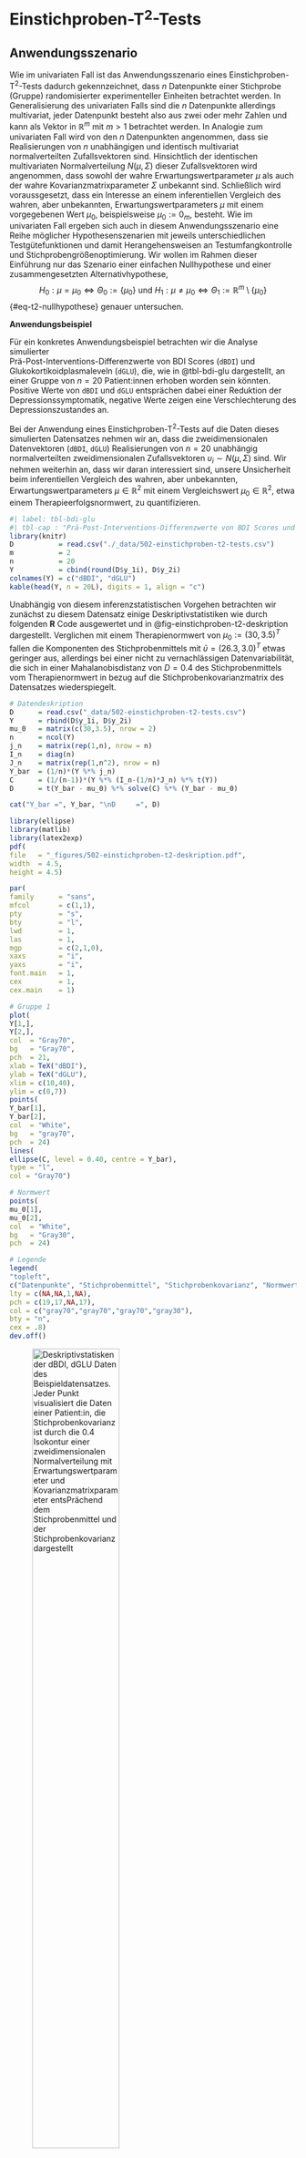 # Einstichproben-T$^2$-Tests {#sec-t2-tests}
\normalsize

## Anwendungsszenario {#sec-anwendungsszenario}

Wie im univariaten Fall ist das Anwendungsszenario eines Einstichproben-T$^2$-Tests 
dadurch gekennzeichnet, dass $n$ Datenpunkte einer Stichprobe (Gruppe) randomisierter
experimenteller Einheiten betrachtet werden. In Generalisierung des univariaten Falls
sind die $n$ Datenpunkte allerdings multivariat, jeder Datenpunkt besteht also aus
zwei oder mehr Zahlen und kann als Vektor in $\mathbb{R}^m$ mit $m>1$ betrachtet werden. 
In Analogie zum univariaten Fall wird von den $n$ Datenpunkten angenommen, dass sie
Realisierungen von $n$ unabhängigen und identisch multivariat normalverteilten
Zufallsvektoren sind. Hinsichtlich der identischen multivariaten Normalverteilung
$N(\mu,\Sigma)$ dieser Zufallsvektoren wird angenommen, dass sowohl der wahre 
Erwartungswertparameter $\mu$ als auch der wahre Kovarianzmatrixparameter $\Sigma$ 
unbekannt sind. Schließlich wird voraussgesetzt, dass ein Interesse an einem 
inferentiellen Vergleich des wahren, aber unbekannten, Erwartungswertparameters 
$\mu$ mit einem vorgegebenen Wert $\mu_0$, beispielsweise $\mu_0 := 0_m$, besteht. Wie im 
univariaten Fall ergeben sich auch in diesem Anwendungsszenario eine Reihe möglicher 
Hypothesenszenarien mit jeweils unterschiedlichen Testgütefunktionen und damit 
Herangehensweisen an Testumfangkontrolle und Stichprobengrößenoptimierung. 
Wir wollen im Rahmen dieser Einführung nur das Szenario einer einfachen Nullhypothese 
und einer zusammengesetzten Alternativhypothese, 
$$
H_0 :\mu = \mu_0 \Leftrightarrow \Theta_0 :=  \{\mu_0\}
\mbox{ und }
H_1 : \mu \neq \mu_0 \Leftrightarrow \Theta_1 :=  \mathbb{R}^m \setminus \{\mu_0\}
$$ {#eq-t2-nullhypothese}
genauer untersuchen.

**Anwendungsbeispiel**

Für ein konkretes Anwendungsbeispiel betrachten wir die Analyse simulierter  
Prä-Post-Interventions-Differenzwerte von BDI Scores (`dBDI`) und 
Glukokortikoidplasmaleveln (`dGLU`), die, wie in @tbl-bdi-glu dargestellt,
an einer Gruppe von $n = 20$ Patient:innen erhoben worden sein könnten. 
Positive Werte von `dBDI` und `dGLU ` entsprächen dabei einer Reduktion der 
Depressionssymptomatik, negative Werte zeigen eine Verschlechterung des 
Depressionszustandes an.

Bei der Anwendung eines Einstichproben-T$^2$-Tests auf die Daten dieses simulierten
Datensatzes nehmen wir an,  dass die zweidimensionalen Datenvektoren (`dBDI`, `dGLU`) 
Realisierungen von  $n = 20$ unabhängig normalverteilten zweidimensionalen 
Zufallsvektoren  $\upsilon_i \sim N(\mu,\Sigma)$ sind. Wir nehmen weiterhin an, dass 
wir daran interessiert sind, unsere Unsicherheit beim inferentiellen Vergleich des wahren, 
aber unbekannten, Erwartungswertparameters $\mu \in \mathbb{R}^2$ mit einem 
Vergleichswert $\mu_0 \in \mathbb{R}^2$, etwa einem Therapieerfolgsnormwert, 
zu quantifizieren. 

\footnotesize
```r
#| label: tbl-bdi-glu
#| tbl-cap : "Prä-Post-Interventions-Differenzwerte von BDI Scores und Glukokortikoidplasmaleveln von $n = 20$ Patient:innen"
library(knitr)
D           = read.csv("./_data/502-einstichproben-t2-tests.csv")               # Einlesen des Datensatzes
m           = 2                                                                 # Datendimension von Interesse
n           = 20                                                                # Anzahl Datenpunkte pro Gruppe
Y           = cbind(round(D$y_1i), D$y_2i)                                      # Datenmatrix 
colnames(Y) = c("dBDI", "dGLU")                                                 # Variablennamen
kable(head(Y, n = 20L), digits = 1, align = "c")                                # Markdowntabellenoutput für head(D)
``` 
\normalsize

Unabhängig von diesem inferenzstatistischen Vorgehen betrachten wir zunächst zu 
diesem Datensatz einige Deskriptivstatistiken wie durch folgenden **R** Code
ausgewertet und in @fig-einstichproben-t2-deskription dargestellt. Verglichen 
mit einem Therapienormwert von $\mu_0 := (30,3.5)^T$ fallen die Komponenten des
Stichprobenmittels mit $\bar{\upsilon} = (26.3, 3.0)^T$ etwas geringer aus, allerdings
bei einer nicht zu vernachlässigen Datenvariabilität, die sich in einer 
Mahalanobisdistanz von $D = 0.4$ des Stichprobenmittels vom Therapienormwert 
in bezug auf die Stichprobenkovarianzmatrix des Datensatzes wiederspiegelt.

\tiny
```r
# Datendeskription
D      = read.csv("_data/502-einstichproben-t2-tests.csv")                      # Daten einlesen
Y      = rbind(D$y_1i, D$y_2i)                                                  # Datenmatrix               
mu_0   = matrix(c(30,3.5), nrow = 2)                                            # Normwert
n      = ncol(Y)                                                                # Anzahl Datenpunkte
j_n    = matrix(rep(1,n), nrow = n)                                             # 1_n
I_n    = diag(n)                                                                # I_n
J_n    = matrix(rep(1,n^2), nrow = n)                                           # 1_{nn}
Y_bar  = (1/n)*(Y %*% j_n)                                                      # Stichprobenmittel  
C      = (1/(n-1))*(Y %*% (I_n-(1/n)*J_n) %*% t(Y))                             # Stichprobenkovarianzmatrix  
D      = t(Y_bar - mu_0) %*% solve(C) %*% (Y_bar - mu_0)                        # Mahalanobis Distanz
```

```r
cat("Y_bar =", Y_bar, "\nD     =", D)                                           # Ausgabe  
```
\normalsize
```r
library(ellipse)
library(matlib)
library(latex2exp)
pdf(
file   = "_figures/502-einstichproben-t2-deskription.pdf",
width  = 4.5,
height = 4.5)

par(
family      = "sans",
mfcol       = c(1,1),
pty         = "s",
bty         = "l",
lwd         = 1,
las         = 1,
mgp         = c(2,1,0),
xaxs        = "i",
yaxs        = "i",
font.main   = 1,
cex         = 1,
cex.main    = 1)

# Gruppe 1
plot(
Y[1,],
Y[2,],
col  = "Gray70",
bg   = "Gray70",
pch  = 21,
xlab = TeX("dBDI"),
ylab = TeX("dGLU"),
xlim = c(10,40),
ylim = c(0,7))
points(
Y_bar[1],
Y_bar[2],
col  = "White",
bg   = "gray70",
pch  = 24)
lines(
ellipse(C, level = 0.40, centre = Y_bar),
type = "l",
col = "Gray70")

# Normwert
points(
mu_0[1],
mu_0[2],
col  = "White",
bg   = "Gray30",
pch  = 24)

# Legende
legend(
"topleft",
c("Datenpunkte", "Stichprobenmittel", "Stichprobenkovarianz", "Normwert"),
lty = c(NA,NA,1,NA),
pch = c(19,17,NA,17),
col = c("gray70","gray70","gray70","gray30"),
bty = "n",
cex = .8)
dev.off()
```

![Deskriptivstatisken der `dBDI`, `dGLU` Daten des Beispieldatensatzes. Jeder
Punkt visualisiert die Daten einer Patient:in, die Stichprobenkovarianz ist durch
die 0.4 Isokontur einer zweidimensionalen Normalverteilung mit Erwartungswertparameter
und Kovarianzmatrixparameter entsPrächend dem Stichprobenmittel und der Stichprobenkovarianz
dargestellt](./_figures/502-einstichproben-t2-deskription){#fig-einstichproben-t2-deskription fig-align="center" width=60%}

## Modellformulierung und Modellevaluation {#sec-modellformulierung-modellevaluation}

Wir definieren zunächst das Einstichproben-T$^2$-Test-Modell wie folgt.

:::{#def-einstichproben-t2-test-modell}
## Einstichproben-T$^2$-Test-Modell
Für $i = 1,...,n$ seien $\upsilon_i$ $m$-dimensionale Zufallsvektoren, die die
$n$ Datenpunkte eines Einstichproben-T$^2$-Test Szenarios modellieren. Dann
hat das *Einstichproben-T$^2$-Test-Modell* die strukturelle Form
$$
\upsilon_i = \mu + \varepsilon_i 
\mbox{ mit } \varepsilon_i \sim N(0_m, \Sigma) \mbox{ u.i.v. für } i = 1,...,n 
\mbox{ mit } \mu \in \mathbb{R}^m,  \Sigma \in \mathbb{R}^{m \times m} \mbox{ pd} 
$$ {#eq-einstichproben-t2-test-strukturelle-form}
und die Datenverteilungsform
\begin{equation}
\upsilon_i \sim N(\mu, \Sigma) \mbox{ u.i.v. für } i = 1,...,n 
\mbox{ mit } \mu \in \mathbb{R}^m, \Sigma \in \mathbb{R}^{m \times m} \mbox{ pd}.
\end{equation}
:::

Die Äquivalenz von struktureller Form und Datenverteilungsform des 
Einstichproben-T$^2$-Test-Modells folgt dabei direkt mit @thm-linear-affine-transformation 
durch Transformation der Zufallsvektoren $\varepsilon_i$ anhand von @eq-einstichproben-t2-test-strukturelle-form.

## Modellevaluation {#sec-modellevaluation}
###  Teststatistik und Test {-}

Wir definieren als nächstes eine Teststatistik für das Einstichproben-T$^2$-Test Szenario.

:::{#def-einstichproben-t2-test-teststatistik}
## Einstichproben-T$^2$-Teststatistik
Gegeben seien das Einstichproben-T$^2$-Test-Modell und ein Nullhypothesenparameter 
$\mu_0 \in \mathbb{R}^m$. Dann ist die Einstichproben-T$^2$-Teststatistik 
definiert als
\begin{equation}
T^2 := n(\bar{\upsilon} - \mu_0)^T C^{-1}(\bar{\upsilon} - \mu_0),
\end{equation}
wobei $\bar{\upsilon}$ und $C$ das Stichprobenmittel und die Stichprobenkovarianzmatrix
der $\upsilon_1,...,\upsilon_n$ bezeichnen.
:::
Die Einstichproben-T$^2$-Teststatistik ist offenbar die mit dem Stichprobenumfang $n$ 
skalierte Mahalanobis-Distanz von $\bar{\upsilon}$ und $\mu_0$ hinsichtlich $C$ (vgl. @sec-deskriptivstatistiken). Damit gilt entsprechend, dass bei konstanter 
Stichprobenkovarianzmatrix die Einstichproben-T$^2$-Test Teststatistik $T^2$ 
größere Werte für eine größere Euklidische Distanz von $\bar{\upsilon}$ und $\mu_0$ annimmt und
bei konstanter Euklidischer Distanz von $\bar{\upsilon}$ und $\mu_0$ der Wert der
Teststatistik $T^2$ von der Höhe der Datenvariabilität abhängt. Hinsichtlich der 
Verteilung der Einstichproben-T$^2$-Teststatistik halten wir zunächst 
folgendes Theorem fest, das wir nicht beweisen wollen.

:::{#thm-verteilung-der-skalierten-einstichproben-t2-teststatistik}
## Verteilung der skalierten Einstichproben-T$^2$-Teststatistik

Es seien $\upsilon_1,...,\upsilon_n \sim N(\mu,\Sigma)$ mit $\mu \in \mathbb{R}^m$ und $\Sigma \in \mathbb{R}^{m\times m} \mbox{pd}$,
$$
\nu:= \frac{n-m}{(n-1)m}
$$ {#eq-nu}
und für $\mu \in \mathbb{R}^m$ sei die Einstichproben-T$^2$-Teststatistik definiert als
\begin{equation}
T^2 := n(\bar{\upsilon} - \mu_0)^T C^{-1} (\bar{\upsilon} - \mu_0).
\end{equation}
Dann gilt
$$
\nu T^2 \sim f(\delta, m, n-m),
$$ {#eq-nuT2}
wobei $f(\delta,m,n-m)$ die nichtzentrale $f$-Verteilung mit Nichtzentralitätsparameter
$$
\delta := n(\mu - \mu_0)^T\Sigma^{-1}(\mu - \mu_0)
$$ {#eq-delta}
sowie mit Freiheitsgradparametern $m$ und $n-m$ bezeichnet.
:::

Für einen Beweis von @thm-verteilung-der-skalierten-einstichproben-t2-teststatistik verweisen 
wir auf @hotelling1931 und @anderson2003. Wir erinnern in diesem Zusammenhang 
an die Begriffe der $f$-Zufallsvariable und der nichtzentralen $f$-Zufallsvariable, 
für die wir exemplarische WDFen in @fig-f-zufallsvariable und 
@fig-nichtzentrale-f-zufallsvariable darstellen.

:::{#def-f-zufallsvariable}
## $f$-Zufallsvariable
$\xi$ sei eine Zufallsvariable mit Ergebnisraum $\mathbb{R}_{>0}$ und WDF
\begin{equation}
p_\xi : \mathbb{R} \to \mathbb{R}_{>0}, x \mapsto p_\xi(x)
:= \nu_1^{\frac{\nu_1}{2}}\nu_2^{\frac{\nu_2}{2}}
   \frac{\Gamma\left(\frac{\nu_1+\nu_2}{2}\right)}{\Gamma\left(\frac{\nu_1}{2}\right)\Gamma\left(\frac{\nu_2}{2}\right)}
   \frac{x^{\frac{\nu_1}{2}-1}}{\left(\nu_1 x  + \nu_2 \right)^{\frac{\nu_1+\nu_2}{2}}},
\end{equation}
wobei $\Gamma$ die Gammafunktion bezeichne. Dann sagen wir, dass $\xi$ einer
$f$-Verteilung mit Freiheitsgradparametern $\nu_1$ und $\nu_2$ unterliegt und nennen $\xi$ eine
$f$-Zufallsvariable mit Freiheitsgradparametern $\nu_1$ und $\nu_2$. Wir kürzen dies
mit $\xi \sim f(\nu_1,\nu_2)$ ab. Die WDF  einer
$f$-Zufallsvariable bezeichnen wir mit $f(x;\nu_1,\nu_2)$, die KVF einer $f$-Zufallsvariable 
bezeichnen wir mit $F(x;\nu_1,\nu_2)$, und die inverse KVF einer $f$-Zufallsvariable 
bezeichnen wir mit $F^{-1}(x;\nu_1,\nu_2)$.
:::

```r
library(latex2exp)
pdf(
file   = "_figures/502-f-zufallsvariable.pdf",
width  = 6,
height = 4)

par(
family     = "sans",
pty        = "m",
bty        = "l",
lwd        = 1,
las        = 1,
mgp        = c(2,1,0),
xaxs         = "i",
yaxs         = "i",
font.main  = 1,
cex.main   = 1.2)

# x space
x_min   = 0
x_max   = 6
x_res   = 1e3
x       = seq(x_min, x_max, len = x_res)

# parameters of interest
nu_1    = c( 2,  2,  3,  3,  4,  4)
nu_2    = c(13, 26, 13, 26, 13, 26)

# plotting
matplot(x,
matrix(
c(
df(x,nu_1[1],nu_2[1]),
df(x,nu_1[2],nu_2[2]),
df(x,nu_1[3],nu_2[3]),
df(x,nu_1[4],nu_2[4]),
df(x,nu_1[5],nu_2[5]),
df(x,nu_1[6],nu_2[6])),
ncol = 6),
type         = "l",
lty          = c(1,2,1,2,1,2),
lwd          = c(2,1,2,1,2,1),
col          = c("gray20", "gray20", "gray50", "gray50", "gray80", "gray80"),
ylim         = c(0,1),
xlim         = c(x_min,x_max),
ylab         = " ",
xlab         = "x",
main         = TeX("$f(x;\\nu_1,\\nu_2)$"))
legend(
4.00,
1.00,
c(
TeX("$\\nu_1 = 2,  \\nu_2 = 13 "),
TeX("$\\nu_1 = 2,  \\nu_2 = 26"),
TeX("$\\nu_1 = 3,  \\nu_2 = 13 "),
TeX("$\\nu_1 = 3,  \\nu_2 = 26"),
TeX("$\\nu_1 = 4,  \\nu_2 = 13 "),
TeX("$\\nu_1 = 4,  \\nu_2 = 26")),
lty         = c(1,2,1,2,1,2),
lwd         = c(2,1,2,1,2,1),
col         = c("gray20", "gray20", "gray50", "gray50", "gray80",  "gray80"),
bty         = "n",
cex         = .8,
y.intersp   = 1.4)
dev.off()
```

![Exemplarische WDFen einer $f$-Zufallsvariable](./_figures/502-f-zufallsvariable){#fig-f-zufallsvariable fig-align="center" width=80%}

:::{#def-nichtzentrale-f-zufallsvariable}
## Nichtzentrale $f$-Zufallsvariable

$\xi$ sei eine Zufallsvariable mit Ergebnisraum $\mathbb{R}_{>0}$ und WDF
\begin{multline}
p_\xi : \mathbb{R} \to \mathbb{R}_{>0}, x \mapsto \\
p_\xi(x)
:= \sum_{k=0}^\infty \frac{e^{-\delta/2}(\delta/2)^k}{\frac{\Gamma(\nu_2/2)\Gamma(\nu_1/2 + k)}{\Gamma(\nu_2/2 + \nu_1/2 + k)}k!}
    \left(\frac{\nu_1}{\nu_2}\right)^{\nu_1/2 + k}
    \left(\frac{\nu_2}{\nu_2+\nu_1x}\right)^{(\nu_1+\nu_2)/2 + k}
    x^{\nu_1/2 - 1 + k}
\end{multline}
wobei $\Gamma$ die Gammafunktion bezeichne. Dann sagen wir, dass $\xi$ einer
nichtzentralen $f$-Verteilung mit Nichtzentralitätsparameter $\delta$ und
Freiheitsgradparametern $\nu_1$ und $\nu_2$ unterliegt und nennen $\xi$ eine nichtzentrale
$f$-Zufallsvariable mit Nichtzentralitätsparameter $\delta$ und Freiheitsgradparametern
$\nu_1$ und $\nu_2$. Wir kürzen dies mit $\xi \sim f(\delta,\nu_1,\nu_2)$ ab.
Die WDF  einer $f$-Zufallsvariable
bezeichnen wir mit $f(x;\delta,\nu_1,\nu_2)$, die KVF einer nichtzentralen 
$f$-Zufallsvariable bezeichnen wir mit $F(x;\delta,\nu_1,\nu_2)$, und die inverse KVF
einer nichtzentralen $f$-Zufallsvariable bezeichnen wir mit $F^{-1}(x;\delta,\nu_1,\nu_2)$.
:::

```r
library(latex2exp)
pdf(
file       = "_figures/502-nichtzentrale-f-zufallsvariable.pdf",
width      = 6,
height     = 4)
par(
family     = "sans",
pty        = "m",
bty        = "l",
lwd        = 1,
las        = 1,
mgp        = c(2,1,0),
xaxs         = "i",
yaxs         = "i",
font.main  = 1,
cex.main   = 1.2)

# x space
x_min   = 0
x_max   = 6
x_res   = 1e3
x       = seq(x_min, x_max, len = x_res)

# parameters of interest
delta   = c(  0,  0,  4,  4,  8,  8)
nu_1    = c(  2,  2,  2,  2,  2,  2)
nu_2     = c(13, 26, 13, 26, 13, 26)

# plotting
matplot(x,
matrix(
c(
df(x,nu_1[1],nu_2[1],delta[1]),
df(x,nu_1[2],nu_2[2],delta[2]),
df(x,nu_1[3],nu_2[3],delta[3]),
df(x,nu_1[4],nu_2[4],delta[4]),
df(x,nu_1[5],nu_2[5],delta[5]),
df(x,nu_1[6],nu_2[6],delta[6])),
ncol = 6),
type         = "l",
lty          = c(1,2,1,2,1,2),
lwd          = c(2,1,2,1,2,1),
col          = c("gray20", "gray20", "gray50", "gray50", "gray80",  "gray80"),
ylim         = c(0,1),
xlim         = c(x_min,x_max),
ylab         = " ",
xlab         = "x",
main         = TeX("$f(x; \\delta, \\nu_1, \\nu_2)$"))
legend(
4.00,
1.00,
c(
TeX("$\\delta = 0, \\nu_1 = 2,  \\nu_2 = 13"),
TeX("$\\delta = 0, \\nu_1 = 2,  \\nu_2 = 26"),
TeX("$\\delta = 4, \\nu_1 = 2,  \\nu_2 = 13"),
TeX("$\\delta = 4, \\nu_1 = 2,  \\nu_2 = 26"),
TeX("$\\delta = 8, \\nu_1 = 2,  \\nu_2 = 13 "),
TeX("$\\delta = 8, \\nu_1 = 2,  \\nu_2 = 26")),
lty         = c(1,2,1,2,1,2),
lwd         = c(2,1,2,1,2,1),
col         = c("gray20", "gray20", "gray50", "gray50", "gray80",  "gray80"),
bty         = "n",
cex         = .8,
y.intersp   = 1.4)
dev.off()
```
![Exemplarische WDFen einer nichtzentralen $f$-Zufallsvariable](./_figures/502-nichtzentrale-f-zufallsvariable){#fig-nichtzentrale-f-zufallsvariable fig-align="center" width=80%}

Im univariaten Fall sind bekanntlich die $F$-Statistiken der Varianzanalyse 
bei Zutreffen der Nullhypothese $f$-verteilt und bei Zutreffen der Alternativhypothese 
nichtzentral-$f$-verteilt. Für den Fall $\mu = \mu_0$, dass also der wahre, aber unbekannte Erwartungswertparameter mit dem Nullhypothesenparameter identisch ist, gilt nach
@eq-delta $\delta = 0$ und $f(\delta,m,n-m)$ entspricht der $f$-Verteilung $f(m,n-m)$. 

Wir halten weiterhin fest, dass aus @thm-verteilung-der-skalierten-einstichproben-t2-teststatistik 
im univariaten Fall $m := 1$ aus @eq-nu folgt, dass 
\begin{equation}
\nu = \frac{n-1}{(n-1)\cdot 1} = 1
\end{equation}
und mit der Stichprobenvarianz $S^2$ einer univariaten Stichprobe entsPrächend folgt, dass
\begin{equation}
T^2 = n\frac{(\bar{\upsilon} - \mu_0)^2}{S^2} = \left(\sqrt{n}\frac{\bar{\upsilon} - \mu_0}{S} \right)^2.
\end{equation}
Dies ist offenbar das Quadrat der bekannten univariaten Einstichproben-T-Test Teststatistik. 
Damit ist nach @thm-verteilung-der-skalierten-einstichproben-t2-teststatistik
das Quadrat der univariaten Einstichproben-T-Test Teststatistik nach $f(\delta,1,n-1)$ 
verteilt. Intuitiv und verkürzt ausgedrückt ist also eine quadrierte $t$-Zufallsvariable 
eine $f$-Zufallsvariable.

Aus @thm-verteilung-der-skalierten-einstichproben-t2-teststatistik folgen nun 
für Einstichproben-T$^2$-Teststatistik unmittelbar folgende Formen für ihre WDF und KVF.

:::{#thm-wdf-und-kdf-der-einstichproben-t2-Ttststatistik}
## WDF und KDF der Einstichproben-T$^2$-Teststatistik
Im  Einstichproben-T$^2$-Test Szenario sei
\begin{equation}
\nu:= \frac{n-m}{(n-1)m}
\end{equation}
Dann ist eine WDF der Einstichproben-T$^2$-Teststatistik gegeben durch
\begin{equation}\label{eq:pT1}
p_{T^2} : \mathbb{R}_{\ge 0} \to \mathbb{R},
t^2 \mapsto p_{T^2}(t^2) := \nu f(\nu t^2;\delta, m,n-m)
\end{equation}
und eine KVF der Einstichproben-T$^2$-Teststatistik ist gegeben durch
\begin{equation}\label{eq:PT2}
P_{T^2} : \mathbb{R}_{\ge 0} \to [0,1],
t^2 \mapsto P_{T^2}(t^2) := F(\nu t^2;\delta, m,n-m)
\end{equation}
:::

:::{.proof}
Wir halten zunächst fest, dass das Theorem zur univariaten WDF Transformation bei
linear-affinen Abbildungen 
besagt, dass für eine Zufallsvariable $\xi$ mit WDF $p_\xi$ und der Definition
$\upsilon = f(\xi)$ mit  $f(\xi) := a\xi + b$  für  $a\neq 0$ eine WDF von $\upsilon$ definiert ist durch
$p_\upsilon(y) := (1/|a|)p_\xi((y-b)/a)$. Im vorliegenden Fall ist $\xi = \nu T^2$ mit WDF
$f(\delta,m,n-m)$ und $\upsilon := T^2 = \frac{1}{\nu}\nu T^2$, also $a = 1/\nu$ und $b = 0$.
Mit $\nu > 0$ ergibt sich \eqref{eq:pT1} also aus
\begin{equation}
p_{T^2}(t^2) = \frac{1}{a}p_{\nu T^2}\left(\frac{t^2}{a}\right) = \nu f(\nu t^2; m, n-m).
\end{equation}
\eqref{eq:PT2} folgt dann damit, dass WDFen bei kontinuierlichen Zufallsvariablen 
die Ableitungen der entsprechenden KVFen sind. Mit der Kettenregel der Differentiation
ergibt sich
\begin{align}
\begin{split}
\frac{d}{dt^2}P_{T^2}\left(t^2\right)
& = \frac{d}{dt^2}\left(F(\nu t^2;m,n-m,\delta)\right) \\
& = \frac{d}{dt^2}F(\nu t^2;m,n-m,\delta)\frac{d}{dt^2}\left(\nu t^2 \right) \\
& = \nu f(\nu t^2;m,n-m,\delta) \\
& = p_{T^2}(t^2).
\end{split}
\end{align}
:::

Wir halten fest, dass die skalierte Einstichproben-T$^2$-Test Teststatitik $\nu T^2$ nach $f(\delta,m,n-m)$ 
nichtzentral $f$-verteilt ist, die WDF der Einstichproben-T$^2$-Test Teststatitik $T^2$ selbst dagegen 
durch $\nu f(\nu t^2;\delta, m,n-m)$ geben ist. Wir simulieren diese Verteilung 
mithilfe folgenden **R** Codes und visualisieren diese Simulation in @fig-einstichproben-t2-teststatistik.

\tiny
```r
# Modellparameter
m     = 2                                                                       # Dimensionalität der Zufallsvektoren/Daten
n     = 15                                                                      # Anzahl der Datenpunkte
mu_0  = matrix(c(1,1) , nrow = 2)                                               # Nullhypothesenparameter
mu    = matrix(c(2,2) , nrow = 2)                                               # wahrer, aber unbekannter, Erwartungswertparameter
Sigma = matrix(c(0.5,0.3, 0.3,0.5), nrow = 2, byrow = TRUE)                     # wahrer, aber unbekannter, Kovarianzmatrixparameter

# Simulation
library(MASS)                                                                   # R Paket für multivariate Normalverteilungen
nsim  = 1e4                                                                     # Anzahl Simulationen/Datensatzrealisierungen
Yb    = matrix(rep(NaN,m*nsim), nrow = 2)                                       # Stichprobenmittelarray
T2    = rep(NaN,nsim)                                                           # Einstichproben-T$^2$-Teststatistik Array
j_n   = matrix(rep(1,n), nrow = n)                                              # 1_n
I_n   = diag(n)                                                                 # I_n
J_n   = matrix(rep(1,n^2), nrow = n)                                            # 1_{nn}
for(s in 1:nsim){                                                               # Simulationsiterationen
    Y      = t(mvrnorm(n,mu,Sigma))                                             # \upsilon_i \sim N(\mu,\Sigma), i = 1,...,n
    Y_bar  = (1/n)*(Y %*% j_n)                                                  # Stichprobenmittel
    C      = (1/(n-1))*(Y %*% (I_n-(1/n)*J_n) %*% t(Y))                         # Stichprobenkovarianzmatrix
    T2[s]  = n*t(Y_bar - mu_0) %*% solve(C) %*% (Y_bar - mu_0)                  # Einstichproben-T$^2$-Teststatistik
    Yb[,s] = Y_bar                                                              # Stichprobenmittel für Visualisierung
}
```
\normalsize

```r
# figure parameters
library(latex2exp)
pdf(
file        = "_figures/502-einstichproben-t2-teststatistik.pdf",
width       = 6,
height      = 6)

par(
family      = "sans",
mfcol       = c(2,2),
pty         = "s",
bty         = "l",
lwd         = 1,
las         = 1,
mgp         = c(2,1,0),
xaxs        = "i",
yaxs        = "i",
font.main   = 1,
cex.main    = 1)

# Stichprobenmittel per Simulation
plot(
Yb[1,],
Yb[2,],
xlim     = c(1,3),
ylim     = c(1,3),
xlab     = TeX("$\\bar{\\upsilon}_1$"),
ylab     = TeX("$\\bar{\\upsilon}_2$"),
pch      = 21,s
col      = "white",
bg       = "gray60",
main     = TeX("$\\bar{\\upsilon}$ Simulationen"))
mtext("A", adj=1, line=2, cex = 1.2, at = 0.5)


# Normalisierte T2-Teststatistik WDF
t2_min      = 0
t2_max      = 200
t2_res      = 1e3
t2          = seq(t2_min,t2_max,len = t2_res)
nu          = (n-m)/(m*(n-1))
delta       = n*t(mu - mu_0) %*% inv(Sigma) %*% (mu - mu_0)
p_T2        = nu*df(nu*t2,m,n-m,delta)
hist(
T2,
breaks      = 100,
col         = "gray90",
prob        = TRUE,
xlim        = c(t2_min, t2_max),
ylim        = c(0,0.03),
xlab        = TeX("$t^2$"),
ylab        = "",
main        = TeX("$p(t^2) := \\nu f(\\nu t^2;\\delta, m, n-m)$"))
lines(
t2,
p_T2,
lwd         = 2,
col         = "darkorange")
mtext("C", adj=1, line=2, cex = 1.2, at = -50)

# Unormalisierte T2-Teststatistik Sample
t2_min      = 0
t2_max      = 50
t2_res      = 1e3
t2          = seq(t2_min,t2_max,len = t2_res)
delta       = n*t(mu-mu_0) %*% inv(Sigma) %*%(mu-mu_0)
p_nm_T2     = df(t2,m,n-m,delta)
hist(
((n-m)/m)/(n-1)*T2,
breaks      = 100,
col         = "gray90",
prob        = TRUE,
xlim        = c(t2_min, t2_max),
ylim        = c(0,0.06),
xlab        = TeX("$\\nu t^{2}$"),
ylab        = "",
main        = TeX("$\\nu T^2 \\sim f(\\delta, m,n-m)$") )
lines(
t2,
p_nm_T2,
lwd         = 2,
col         = "darkorange")
mtext("B", adj=1, line=2, cex = 1.2, at = -12)

# Unnormalisierte T2-Teststatistik CDF
t2_min      = 0
t2_max      = 200
t2_res      = 1e3
t2          = seq(t2_min,t2_max,len = t2_res)
nu          = (n-m)/(m*(n-1))
P_T2        = pf(nu*t2,m,n-m,delta)
ECDF_T2     = ecdf(T2)
plot(
ECDF_T2,
verticals   = TRUE,
lwd         = 6,
xlim        = c(t2_min, t2_max),
col         = "gray90",
xlab        = TeX("$t^2$"),
ylab        = "",
main        = TeX("$P(t^2) := F(\\nu t^2; \\delta, m, n-m)$"))
lines(
t2,
P_T2,
lwd         = 2,
col         = "darkorange")
mtext("D", adj=1, line=2, cex = 1.2, at  = -50)
dev.off()
```

![Verteilung der Einstichproben-T$^2$-Teststatistik. **A** Stichprobenmittel von
10.000 Realisierungen eines Einstichproben-T$^2$-Test-Modells mit $m:=2$ und $n:=15$
und wahren, aber unbekannten, Parametern
\begin{equation}
\mu := (2,2)^T \mbox{ und } \Sigma = \begin{pmatrix} 0.5 & 0.3 \\ 0.3 & 0.5 \end{pmatrix}.
\end{equation}
**B** Histogramm der entsprechenden Realisierungen der skalierten Einstichproben-T$^2$-Teststatistik
für $\mu_0 := (1,1)^T$ (grau) und analytische Form dieser Verteilung (orange). 
**C** Histogramm der entsprechenden Realisierungen der Einstichproben-T$^2$-Teststatistik (grau) 
und ihre analytische Form (orange). **D** Empirische KVF der entsprechenden 
Realisierungen der Einstichproben-T$^2$-Teststatistik (grau) und ihre analytische Form (orange).](./_figures/502-einstichproben-t2-teststatistik){#fig-einstichproben-t2-teststatistik fig-align="center" width=100%}

Den Einstichproben-T$^2$-Test definieren wir schließlich als einen kritischen 
Wert-basierten Test wie folgt.

:::{#def-einstichproben-t2-test}
## Einstichproben-T$^2$-Test
Gegeben seien das Einstichproben-T$^2$-Modell und die Einstichproben-T$^2$-Teststatistik. 
Dann ist für einen kritischen Wert  $k\ge 0$ der Einstichproben-T$^2$-Test 
definiert als der kritische Wert-basierte Test
\begin{equation}
\phi(\upsilon) := 1_{\{T^2 > k\}} := \begin{cases} 1 & T^2  > k \\ 0 & T^2 \le k \end{cases}.
\end{equation}
:::

In @def-einstichproben-t2-test repräsentiert wie üblich $\phi(\upsilon) = 1$ den Vorgang
des Ablehnens von $H_0$ und $\phi(\upsilon) = 0$ den Vorgang des Nichtablehnens von $H_0$. 


###  Analyse der Testgütefunktion {-}

Um für den in @def-einstichproben-t2-test definierten Test Prozeduren zur Testumfangkontrolle 
(Typ I Fehlerbegrenzung) und zur Stichprobengrößenoptimierung (Typ II Fehlerbegrenzung) 
zu entwickeln, betrachten wir zunächst seine Testgütefunktion. Es gilt folgendes Theorem.

:::{#thm-testgütefunktion-des-einstichproben-t2-tests}
## Testgütefunktion des Einstichproben-T$^2$-Tests 
$\phi$ sei der Einstichproben-T$^2$-Test. Dann ist die Testgütefunktion
von $\phi$ gegeben durch
\begin{equation}
q_\phi : \mathbb{R}^m \to [0,1], \mu \mapsto q_\phi(\mu) := 1 - F(\nu k;\delta_\mu,m,n-m)
\end{equation}
wobei $F(\cdot;\delta_\mu, m,n-m)$ die KVF der nichtzentralen $f$-Verteilung mit
Freiheitsgradparametern$m$ und $n-m$ sowie mit Nichtzentralitätsparameter
\begin{equation}
\delta_\mu := n(\mu - \mu_0)^T\Sigma^{-1}(\mu - \mu_0)
\end{equation}
bezeichnet.
:::

:::{.proof}
Die Testgütefunktion des betrachteten Tests ist definiert als
\begin{equation}
q_\phi : \mathbb{R}^m \to [0,1], \mu \mapsto q_\phi(\mu) := \mathbb{P}_{\mu}(\phi = 1).
\end{equation}
Da die Wahrscheinlichkeiten für $\phi = 1$ und dafür, dass die zugehörige Teststatistik
im Ablehnungsbereich des Tests liegt, gleich sind, benötigen wir also zunächst die Verteilung
der Teststatistik. Wir haben oben aber bereits gesehen, dass
\begin{equation}
\frac{n-m}{m(n-1)}T^2 \sim f(m,n-m,\delta_\mu) \mbox{ mit } \delta_\mu := n(\mu -\mu_0)^T\Sigma^{-1}(\mu-\mu_0)
\end{equation}
gilt. Der Ablehnungsbereich des betrachteten Tests ist $A := ]k,\infty[$. Also ergibt sich
\begin{align}
\begin{split}
q_\phi(\mu)
&  = \mathbb{P}_\mu(\phi = 1) \\
&  = \mathbb{P}_\mu\left(T^2 \in \,\,]k,\infty[\right) \\
&  = \mathbb{P}_\mu\left(T^2 > k \right) \\
&  = 1 - \mathbb{P}_\mu\left(T^2 \le k \right) \\
&  = 1 - F(\nu k; \delta_\mu,m, m-n)
\end{split}
\end{align}
:::

Wir wollen diese Testgütefunktion beispielhaft für zwei Szenarien mit $m := 2$ 
und $n := 15$ in Abhängigkeit des kritischen Wertes $k$ betrachten. 
@fig-einstichproben-t2-gütefunktion-1 und @fig-einstichproben-t2-gütefunktion-2
visualisieren $q_\phi$ in diesen Szenarien für einen Nullhypothesenparameter 
$\mu_0 := (1,1)^T$ und die wahren, aber unbekannten, Kovarianzmatrixparameter
\begin{equation}
\Sigma_1 := \begin{pmatrix} 1.0 & 0.0  \\ 0.0 & 1.0 \end{pmatrix}
\mbox{ und }
\Sigma_2 := \begin{pmatrix} 1.0 & 0.9  \\ 0.9 & 1.0 \end{pmatrix},
\end{equation}
respektive. In beiden Fällen und unabhängig von $k$ resultiert eine größere 
Distanz des wahren, aber unbekannten, Erwartungswertparameters $\mu$ vom 
Nullhypothesenparamter $\mu_0$ in einer höhereren Wahrscheinlichkeit dafür, dass der 
Test $\phi$ den Wert $1$ annimmt, also die Nullhypothese abgelehnt wird. Die 
Zunahme dieser Wahrscheinlichkeit ist im ersten Szenario isotropisch, im zweiten
dagegen aufgrund der Form des wahren, aber unbekannten, Kovarianzparameters nicht. 
Bei einem kleinen kritischen Wert $k$ werden hohe Wahrscheinlichkeiten für eine Ablehnung
der Nullhypothese schon bei geringen Distanzen zwischen $\mu$ und $\mu_0$ erreicht,
bei einem größeren kritischen Wert $k$ dagegen erst für größere Distanzen. 
Untenstehender **R** Code demonstriert das Vorgehen zur Evaluation dieser Testgütefunktionen

\tiny
```r
# Modellparameter
m           = 2                                                                 # m
n           = 15                                                                # n
nu          = (n-m)/((n-1)*m)                                                   # \nu
Sigma       = diag(m)                                                           # \Sigma = I_2
iSigma      = solve(Sigma)                                                      # \Sigma^{-1}

# Testparameter
mu_0        = matrix(c(1,1), nrow = 2)                                          # \mu_0
k_all       = c(2,4,6)                                                          # k <-> \phi
n_k         = length(k_all)                                                     # Anzahl k Werte/Tests

# q_\phi(\mu) Evaluation
mu_min      = 0                                                                 # \mu_i Minimum
mu_max      = 2                                                                 # \mu_i Maximum
mu_res      = 1e3                                                               # \mu_i Auflösung
mu_i        = seq(mu_min,mu_max,len = mu_res)                                   # mu_i
q_phi       = array(dim = c(mu_res, mu_res, length(k_all)))                     # q_\phi Array
for(k in 1:n_k){
    for(i in 1:mu_res){
        for(j in 1:mu_res){
            mu           = matrix(c(mu_i[i],mu_i[j]), nrow = 2)                 # \mu
            delta_mu     = n*t(mu - mu_0) %*% iSigma %*% (mu -mu_0)             # \delta_\mu
            q_phi[i,j,k] = 1 - pf(nu*k_all[k], m, n-m, delta_mu)}}}             # q_\phi(\mu)
```
\normalsize

```r
library(latex2exp)
pdf(
file        = "_figures/502-einstichproben-t2-gütefunktion-1.pdf",
width       = 12,
height      = 4)
par(
family      = "sans",
mfcol       = c(1,3),
mgp         = c(2,1,0),
pty         = "s",
bty         = "l",
lwd         = 1,
las         = 1,
xaxs        = "i",
yaxs        = "i",
font.main   = 1,
cex         = 1.2,
cex.main    = 1)
cols        = hcl.colors(11, "YlOrRd", rev = T)
labs        = list(TeX("$q_{\\phi}(\\mu), k = 2$"),
                   TeX("$q_{\\phi}(\\mu), k = 4$"),
                   TeX("$q_{\\phi}(\\mu), k = 6$"))
for(k in 1:n_k){
    contour(
    mu_i,
    mu_i,
    q_phi[,,k],
    levels = seq(0,1,len = 11),
    col    = cols,
    xlab   = TeX("$\\mu_1$"),
    ylab   = TeX("$\\mu_2$"),
    main   = labs[k])
}
dev.off()
```

![Einstichproben-T$^2$-Test Testgütefunktionen für kritische Werte $k = 2$, $k = 4$ und $k = 6$ im Szenario 
\begin{equation}
m:=2, 
n:=15, 
\mu_0 := (1,1)^T, 
\Sigma_1 :=   \begin{pmatrix} 1.0 & 0.0  \\ 0.0 & 1.0 \end{pmatrix}
\end{equation}](./_figures/502-einstichproben-t2-gütefunktion-1){#fig-einstichproben-t2-gütefunktion-1 fig-align="center" width=100%}

```r
# Modellparameter
library(matlib)                                                                 # R Paket
m           = 2                                                                 # m
n           = 15                                                                # n
nu          = (n-m)/((n-1)*m)                                                   # \nu
Sigma       = matrix(c(1,.9,.9,1), nrow = 2)                                    # \Sigma
iSigma      = inv(Sigma)                                                        # \Sigma^{-1}

# Testparameter
mu_0        = matrix(c(1,1), nrow = 2)                                          # \mu_0
k_all       = c(2,4,6)                                                          # k <-> \phi
n_k         = length(k_all)                                                     # Anzahl k Werte/Tests

# q_\phi(\mu) Evaluation
mu_min      = 0                                                                 # \mu_i Minimum
mu_max      = 2                                                                 # \mu_i Maximum
mu_res      = 1e3                                                               # \mu_i Auflösung
mu_i        = seq(mu_min,mu_max,len = mu_res)                                   # mu_i
q_phi       = array(dim = c(mu_res, mu_res, length(k_all)))                     # q_\phi Array
for(k in 1:n_k){
    for(i in 1:mu_res){
        for(j in 1:mu_res){
            mu           = matrix(c(mu_i[i],mu_i[j]), nrow = 2)                 # \mu
            delta_mu     = n*t(mu - mu_0) %*% iSigma %*% (mu -mu_0)             # \delta_\mu
            q_phi[i,j,k] = 1 - pf(nu*k_all[k], m, n-m, delta_mu)}}}             # q_\phi(\mu)

library(latex2exp)
pdf(
file        = "_figures/502-einstichproben-t2-gütefunktion-2.pdf",
width       = 12,
height      = 4)
par(
family      = "sans",
mfcol       = c(1,3),
mgp         = c(2,1,0),
pty         = "s",
bty         = "l",
lwd         = 1,
las         = 1,
xaxs        = "i",
yaxs        = "i",
font.main   = 1,
cex         = 1.2,
cex.main    = 1)
cols        = hcl.colors(11, "YlOrRd", rev = T)
labs        = list(TeX("$q_{\\phi}(\\mu), k = 2$"),
                   TeX("$q_{\\phi}(\\mu), k = 4$"),
                   TeX("$q_{\\phi}(\\mu), k = 6$"))
for(k in 1:n_k){
    contour(
    mu_i,
    mu_i,
    q_phi[,,k],
    levels = seq(0,1,len = 11),
    col    = cols,
    xlab   = TeX("$\\mu_1$"),
    ylab   = TeX("$\\mu_2$"),
    main   = labs[k])
}
dev.off()
``` 

![Einstichproben-T$^2$-Test Testgütefunktionen für kritische Werte $k = 2$, $k = 4$ und $k = 6$ im Szenario 
\begin{equation}
m:=2, 
n:=15, 
\mu_0 := (1,1)^T, 
\Sigma_1 :=   \begin{pmatrix} 1.0 & 0.9  \\ 0.9 & 1.0 \end{pmatrix}
\end{equation}](./_figures/502-einstichproben-t2-gütefunktion-2){#fig-einstichproben-t2-gütefunktion-2 fig-align="center" width=100%}
  
### Testumfangkontrolle {-}

Bekanntlich erlaubt die Testumfangkontrolle die Begrenzung der größtmöglichen 
Wahrscheinlichkeit für einen Typ I Fehler. Im aktuellen Testszenario haben wir
folgendes Theorem.

:::{#thm-testumfangkontrolle-des-einstichproben-t2-tests}
## Testumfangkontrolle des Einstichproben-T$^2$- Tests
$\phi$ sei der im obigen Testszenario definierte Test. Dann ist $\phi$ ein
Level-$\alpha_0$-Test mit Testumfang $\alpha_0$, wenn der kritische Wert definiert
ist durch
\begin{equation}
k_{\alpha_0} := \nu^{-1}F^{-1}\left(1-\alpha_0; m, n-m \right),
\end{equation}
wobei $\nu := (n-m)/((n-1)m)$ und $F^{-1}(\cdot;m,n-m)$ die inverse KVF der
$f$-Verteilung mit Freiheitsgradparametern $m$ und $n-m$ ist.
:::

:::{.proof}
Damit der betrachtete Test ein Level-$\alpha_0$-Test ist, muss bekanntlich
$q_\phi(\mu)\le \alpha_0$ für alle $\mu \in \{\mu_0\}$, also hier $q_\phi(\mu_0)\le \alpha_0$
gelten. Weiterhin ist der Testumfang des betrachteten Tests durch
$\alpha = \max_{\mu \in \{\mu_0\}} q_\phi(\mu)$, also hier durch $\alpha = q_\phi(\mu_0)$
gegeben. Wir müssen also zeigen, dass die Wahl von $k_{\alpha_0}$ garantiert,
dass $\phi$ ein Level-$\alpha_0$-Test mit Testumfang $\alpha_0$ ist. Dazu merken
wird zunächst an, dass für $\mu = \mu_0$ gilt, dass
\begin{equation}
q_\phi(\mu_0) = 1 - F(\nu k;\delta, m, n-m ) = 1 - F(\nu k;0, m,n-m)  = 1 - F(\nu k;m,n-m),
\end{equation}
wobei $F(\nu k; \delta, m, n-m)$ und $F(\nu k;m,n-m)$ die KVF der nichtzentralen
$f$-Verteilung mit Nichtzentralitätsparameter $\delta$ und Freiheitsgradparametern
$m$ und $n-m$ sowie der $f$-Verteilung mit Freiheitsgradparametern
$m$ und $n-m$, respektive, bezeichnen. Sei nun also $k := k_{\alpha_0}$. Dann gilt
\begin{align}
\begin{split}
q_\phi(\mu_0)
& = 1 - F(\nu k_{\alpha_0};m,n-m) \\
& = 1 - F\left(\nu \nu^{-1}F^{-1}\left(1-\alpha_0; m, n-m \right);m,n-m\right) \\
& = 1 - F\left(F^{-1}\left(1-\alpha_0; m, n-m \right);m,n-m\right) \\
& = 1 - (1 - \alpha_0)  = \alpha_0.
\end{split}
\end{align}
Es folgt also direkt, dass bei der Wahl von $k = k_{\alpha_0}, q_\phi(\mu_0) \le \alpha_0$
gilt und der betrachtete Test somit ein Level-$\alpha_0$-Test ist. Weiterhin folgt direkt,
dass der Testumfang des betrachteten Tests bei Wahl von $k = k_{\alpha_0}$ gleich
$\alpha_0$ ist.
:::

```r
library(latex2exp)
pdf(
file        = "_figures/502-einstichproben-t2-testumfangkontrolle.pdf",
width       = 8,
height      = 4)
par(
family      = "sans",
mfcol       = c(1,2),
pty         = "m",
bty         = "l",
lwd         = 1,
las         = 1,
mgp         = c(2,1,0),
xaxs        = "i",
yaxs        = "i",
font.main   = 1,
cex         = 1,
cex.main    = 1.2)

# Parameter
m           = 2                                                                  # Datendimensionalität
n           = 15                                                                 # Anzahl Datenpunkte
nu          = (n-m)/(m*(n-1))                                                    # Parameter
alpha_0     = 0.05                                                               # Signifikanzlevel
k_alpha_0   = (1/nu)*qf(1 - alpha_0, m,n-m)                                       # kritischer Wert
t2          = seq(0,16,length=1e4)                                               # T^2-Statistikwerte
Pt2         = pf(nu*t2,m,n-m)                                                    # T^2-Statistik KVF für H_0
pt2         = nu*df(nu*t2,m,n-m)                                                 # T^2-Statistik WDF für H_0

# KVF Perspektive
plot(                                                                            # original density function
t2,
Pt2,
type        = "l",
ylab        = " ",
xlab        = TeX("$t^2$"),
ylim        = c(0,1),
main        = TeX("$P(t^2) = F(\\nu t^2; m,n-m)$"))

lines(
k_alpha_0,
0,
type        = "p",
pch         = 16,
xpd         = TRUE)

lines(
min(t2),
1 - alpha_0,
type        = "p",
pch         = 16,
xpd         = TRUE)

arrows(
x0          = min(t2),
y0          = 1 - alpha_0,
x1          = k_alpha_0,
y1          = 1 - alpha_0,
col         = "darkorange",
angle       = 45,
length      = .1)

arrows(
x0          = k_alpha_0,
y0          = 1-alpha_0,
x1          = k_alpha_0,
y1          = 0,
col         = "darkorange",
angle       = 45,
length      = .1)

text(k_alpha_0 ,-0.08, TeX("$\\k_{\\alpha_0}$"), xpd = TRUE)
text(1.5       , 1.00, TeX("$1 - \\alpha_0$"), xpd = TRUE)

# WDF Perspektive
plot(
t2,
pt2,
type        = "l",
ylab        = " ",
xlab        = TeX("$t^2$"),
ylim        = c(0,.4),
main        = TeX("$p(t^2) = \\nu f(\\nu t^2; m,n-m)$"))

polygon(
c(t2[t2  >= k_alpha_0] , max(t2), k_alpha_0),
c(pt2[t2 >= k_alpha_0],       0, 0),
col = "gray90",
border = NA)


lines(
seq(k_alpha_0, max(t2), len = 1e2),
rep(0,1e2),
type        = "l",
lwd         = 5,
col         = "darkorange")

lines(
k_alpha_0,
0,
type        = "p",
pch         = 16,
xpd         = TRUE)
text(k_alpha_0,-0.03, TeX("$\\k_{\\alpha_0}$") , xpd = TRUE)
text(10, .05, TeX("$P(T^2 >= k_{\\alpha_0}) = \\alpha_0$"), xpd = TRUE, cex = .8, col = "gray50")
dev.off()
```
![Testumfangkontrolle durch Selektion eines $\alpha_0$-abhängigen kritischen Wertes
für den Einstichproben-T$^2$-Test anhand von KVF unf WDF der Einstichproben-T$^2$-Teststatistik.](./_figures/502-einstichproben-t2-testumfangkontrolle){#fig-einstichproben-t2-testumfangkontrolle fig-align="center" width=100%}

Wir visualisieren die Wahl von 
\begin{equation}
k_{\alpha_0} = \nu^{-1}F^{-1}\left(1-\alpha_0; m, n-m \right)
\end{equation}
für den Fall $m = 2, n = 15$ und ein Signifikanzlevel von $\alpha_0 := 0.05$ in 
@fig-einstichproben-t2-testumfangkontrolle. Untenstehender **R** Code simuliert die Testumfangkontrolle für ein Einstichproben-T$^2$-Test Szenario mit
\begin{equation}
m := 2, n := 15, \mu := \mu0 := \begin{pmatrix} 1 \\ 1 \end{pmatrix}
\mbox{ und }
\Sigma :=\begin{pmatrix} 0.5 & 0.3 \\ 0.3 & 0.5 \end{pmatrix}.
\end{equation}
Der auf Grundlage von $10^4$ Datensatzrealisationen geschätzte Testumfang stimmt
gut mit dem Signifikanzlevel überein.

\newpage
\tiny
```r
# Modellparameter
m         = 2                                                                   # Dimensionalität der Zufallsvektoren/Daten
n         = 15                                                                  # Anzahl der Datenpunkte
nu        = (n-m)/(m*(n-1))                                                     # Parameter
mu_0      = matrix(c(1,1) , nrow = 2)                                           # Nullhypothesenparameter
mu        = mu_0                                                                # w.a.u. Erwartungswertparameter bei Zutreffen von H0
Sigma     = matrix(c(0.5,0.3, 0.3,0.5), nrow = 2, byrow = TRUE)                 # wahrer, aber unbekannter, Kovarianzmatrixparameter

# Testparameter
alpha_0   = 0.05                                                                # Signifikanzlevel
k_alpha_0 = (1/nu)*qf(1-alpha_0, m,n-m)                                         # kritischer Wert

# Simulation der Testumfangkontrolle
library(MASS)                                                                   # R Paket für multivariate Normalverteilungen
nsim  = 1e4                                                                     # Testentscheidungsarray
phi   = rep(NaN,nsim)                                                           # Testentscheidungsarray
j_n   = matrix(rep(1,n), nrow = n)                                              # 1_n
I_n   = diag(n)                                                                 # I_n
J_n   = matrix(rep(1,n^2), nrow = n)                                            # 1_{nn}
for(s in 1:nsim){                                                               # Simulationsiterationen
    Y      = t(mvrnorm(n,mu,Sigma))                                             # Y_i \sim N(\mu,\Sigma), i = 1,...,n
    Y_bar  = (1/n)*(Y %*% j_n)                                                  # Stichprobenmittel
    C      = (1/(n-1))*(Y %*% (I_n-(1/n)*J_n) %*% t(Y))                         # Stichprobenkovarianzmatrix
    T2     = n*t(Y_bar - mu_0) %*% solve(C) %*% (Y_bar - mu_0)                  # Einstichproben-T$^2$-Test Statistik
    if(T2 > k_alpha_0){                                                         # Test 1_{T^2 >= k_alpha_0}
        phi[s] = 1                                                              # Ablehnen von H_0
    } else {
        phi[s] = 0}}                                                            # Nicht Ablehnen von H_0
```
```r
cat("\nKritischer Wert              = ", k_alpha_0,
    "\nGeschätzter Testumfang alpha = ", mean(phi))                             # Ausgabe
```
\normalsize


In der Praxis entsPrächen obige Ergebnisse dann folgendem Vorgehen bei der
Durchführung eines Einstichproben-T$^2$-Tests. Man unterstellt, dass ein vorliegender Datensatz von 
$m$-dimensionalen Datenvektoren eine Realisation von $n$ u.i.v. $m$-dimensionalen 
Zufallsvektoren $\upsilon_1,...,\upsilon_n \sim N(\mu,\Sigma)$ mit unbekannten Parametern 
$\mu \in \mathbb{R}^m$ und $\Sigma \in \mathbb{R}^{m \times m} \mbox{ pd }$ ist 
und möchte entscheiden, ob für ein $\mu_0 \in \mathbb{R}^m$ eher die Nullhypothese 
$H_0 : \mu = \mu_0$ oder die Alternativhypothese $H_1: \mu \neq \mu_0$ zutrifft. 
Zu diesem Zweck wählt man zunächst ein Signifikanzlevel $\alpha_0$ und bestimmt 
dann den zugehörigen kritischen Wert $k_{\alpha_0}$. Beispielsweise gilt für $m = 2$ 
und $n=15$ bei Wahl von $\alpha_0 := 0.05$, dass $k_{0.05}=\nu^{-1}F^{-1}(1 - 0.05;2,13) \approx 8.2$ ist. Anhand von $m, n, \mu_0$, dem Stichprobenmittel $\bar{\upsilon}$ und der 
Stichprobenkovarianzmatrix $C$ berechnet man dann die Realisierung der Einstichproben-T$^2$-Teststatistik
\begin{equation}
T^2 := n(\bar{\upsilon} - \mu_0)^T C^{-1}(\bar{\upsilon} - \mu_0).
\end{equation}
Wenn das berechnete $T^2$ größer als $k_{\alpha_0}$ ist, lehnt man die Nullhypothese ab, 
andernfalls nicht. Die oben entwickelte Theorie zur Testumfangkontrolle des Einstichproben-T$^2$-Test 
garantiert dann, dass man in höchstens $\alpha_0 \cdot 100$ von $100$ Fällen 
die Nullhypothese fälschlicherweise ablehnt.


### p-Wert {-}

Wir erinnern daran, dass per Definition der p-Wert das kleinste Signifikanzlevel 
$\alpha_0$ ist, bei welchem man die Nullhypothese basierend auf einem vorliegenden 
Wert der Teststatistik ablehnen würde. Wir haben folgendes Theorem

:::{#thm-p-wert}
Für den p-Wert des in @def-einstichproben-t2-test definierten Test gilt
\begin{equation}
\mbox{ p-Wert } = \mathbb{P}\left(T^2 \ge t^2\right) = 1 - F(\nu t^2;m,n-m).
\end{equation}
:::

:::{.proof}
Bei einem beobachteten Wert $t^2$ der Einstichproben-T$^2$-Teststatistik $T^2$ würde $H_0$ für 
jedes $\alpha_0$ mit $t^2 \ge \nu^{-1}F^{-1}(1-\alpha_0;m,n-m)$ abgelehnt werden. 
Für diese $\alpha_0$ gilt, wie unten gezeigt
\begin{equation}
\alpha_0 \ge \mathbb{P}\left(T^2 \ge t^2\right).
\end{equation}
Das kleinste $\alpha_0 \in [0,1]$ mit $\alpha_0 \ge \mathbb{P}\left(T^2 \ge t^2\right)$
ist dann $\alpha_0 = \mathbb{P}(T^2 \ge t^2)$, also folgt
\begin{equation}
\mbox{ p-Wert } = \mathbb{P}\left(T^2 \ge t^2\right) = 1 - F(\nu t^2;m,n-m).
\end{equation}
Es bleibt zu zeigen, dass gilt
\begin{align}
\begin{split}
t^2 \ & \ge \nu^{-1}F^{-1}(1-\alpha_0;m,n-m) \\
\Leftrightarrow
\nu t^2 & \ge F^{-1}(1-\alpha_0;m,n-m) \\
\Leftrightarrow
\alpha_0 & \ge \mathbb{P}\left(T^2 \ge t^2\right).
\end{split}
\end{align}
Dies aber folgt aus
\begin{align}
\begin{split}
t^2
& \ge \nu^{-1}F^{-1}(1-\alpha_0;m,n-m) \\
\nu t^2
& \ge F^{-1}(1-\alpha_0;m,n-m) \\
F(\nu t^2; m,n-m)
& \ge F\left(F^{-1}(1-\alpha_0;m,n-m); m,n - m\right) \\
F(\nu t^2; m,n-m)
& \ge 1 -\alpha_0\\
\mathbb{P}\left(T^2 \le t^2\right)
& \ge 1-\alpha_0 \\
\alpha_0
& \ge 1-\mathbb{P}\left(T^2 \le t^2\right).
\end{split}
\end{align}
:::

```r
# Beispiel p-Werte
m  = c(2,2,2,4)
n  = c(15,15,99,15)
t2 = c(7,9,7,7)
p  = rep(NaN, length(n))
for(i in 1:length(n)){
  nu   = (n[i]-m[i])/(m[i]*(n[i]-1))
  p[i] = 1 - pf(nu*t2[i], m[i], n[i]-m[i])
}
```

Zum Beispiel ergeben sich  bei $m = 2$ und $n=15$ der p-Wert für $t^2 = 7.00$
zu 0.071 und bei $m = 4$ und $n=15$ der p-Wert für $t^2 = 7.00$ zu 0.304. Die 
gleiche Anzahl an Datenpunkten resultiert bei höherer Datendimensionalität
also in einem höheren p-Wert. Weiterhin ergeben sich  bei $m = 2$ und $n=15$ 
der p-Wert für $t^2 = 9.00$ zu 0.040 und bei $m = 2$ und $n=99$ der p-Wert für 
$t^2 = 7.00$ zu 0.035. Geringere Verhältnisse von geschätzter Nullhypothesenabweichung 
und geschätzter Daten(ko)varianz können also hinsichtlich des p-Wertes durch 
eine höhere Anzahl an Datenpunkten ausgeglichen werden. 

### Analyse der Powerfunktion {-}

Bekanntlich ist man manchmal an der Optimierung der Stichprobengröße vor der
Durchführung einer Studie interessiert. Zu diesem Zweck betrachtet man die 
Testgütefunktion
\begin{equation}
q_\phi : \mathbb{R}^m \to [0,1], \mu \mapsto q_\phi(\mu) := 1 - F(\nu k;\delta_\mu,m,n-m)
\end{equation}
bei kontrolliertem Testumfang, also für
\begin{equation}
k_{\alpha_0} := \nu^{-1}F^{-1}\left(1-\alpha_0; m, n-m \right)
\end{equation}
mit festem $\alpha_0$ als Funktion des Nichtzentralitätsparameters, also der wahren,
aber unbekannten, Effektstärke und des Stichprobenumfangs. Insbesondere hängt 
hier $k_{\alpha_0}$ auch von $n$ ab. Es ergibt sich dabei die bivariate reellwertige 
Funktion
\begin{equation}
\pi : \mathbb{R} \times \mathbb{N} \to [0,1],
(\delta_\mu,n) \mapsto
\pi(\delta_\mu,n) :=  1 - F(\nu k_{\alpha_0};\delta_\mu,m,n-m).
\end{equation}
Bei festgelegtem $\alpha_0$ hängt diese sogenannten *Powerfunktion des Einstichproben-T$^2$-Tests*
also vom wahren, aber unbekannten, Nichtzentralitätsparameter $\delta_\mu$, der 
Datendimensionalität $m$ und von der Stichprobengröße $n$ ab. Wir evaluieren 
diese Abhängigkeiten mithilfe untenstehenden **R** Codes und visualisieren sie 
exemplarisch in @fig-einstichproben-t2-pi.

\tiny
```r
# Szenariospezifikationen
a_0_all   = c(0.05,0.01)                                                        # \alpha_0 Raum
d_mu_min  = 0                                                                   # \delta_\mu Minimum
d_mu_max  = 20                                                                  # \delta_\mu Maximum
d_mu_res  = 30                                                                  # \delta_\mu Auflösung
d_mu_all  = seq(d_mu_min, d_mu_max, len = d_mu_res)                             # \delta_\mu d Raum
n_min     = 5                                                                   # n Minimum
n_max     = 20                                                                  # n Maximum
n_res     = 30                                                                  # n Auflösung
n_all     = seq(n_min,n_max, len = n_res)                                       # n Raum
m_all     = c(2,4)                                                              # m Raum

# Evaluation der Powerfunktion
pi        = array(dim = c(d_mu_res, n_res, 2,2))                                # Powerfunktionsarray
for (a in 1:length(a_0_all)){
    for (l in 1:length(m_all)){                                                 # m Iterationen
        for(i in 1:length(d_mu_all)){                                           # \delta_\mu Iterationen
            for(j in 1:length(n_all)){                                          # n Iterationen
                m           = m_all[l]                                          # Datendimensionalität
                n           = n_all[j]                                          # Stichprobenumfang
                d_mu        = d_mu_all[i]                                       # wahrer, aber unbekannter, Parameter
                nu          = (n-m)/(m*(n-1))                                   # Parameter
                alpha_0     = a_0_all[a]                                        # Signifikanzlevel
                k_alpha_0   = (1/nu)*qf(1-alpha_0,m,n-m)                        # kritischer Wert
                pi[i,j,l,a] = 1 - pf(nu*k_alpha_0, m, n-m, d_mu)}}}}            # Powerfunktionswert
```
\normalsize
```r
library(latex2exp)
pdf(
file        = "_figures/502-einstichproben-t2-pi.pdf",
width       = 9,
height      = 9)
par(
family      = "sans",
mfcol       = c(2,2),
pty         = "m",
bty         = "l",
lwd         = 1,
las         = 1,
xaxs        = "i",
yaxs        = "i",
font.main   = 1,
cex         = 1,
cex.main    = 1)
for(i in 1:length(m_all)){
    for(j in 1:length(a_0_all)){
        persp(
        d_mu_all,
        n_all,
        pi[,,i,j],
        d           = 1,
        col         = "gray90",
        theta       = -45,
        phi         = 30,
        lwd         = .5,
        scale       = T,
        ticktype    = "detailed",
        xlab        = "delta_mu",
        ylab        = "n",
        zlab        = "",
        main        = sprintf("alpha_0 = %0.2f, m = %0.0f ", a_0_all[j], m_all[i]),
        zlim        = c(0,1),
        r           = 1.5)
    }
}
dev.off()
```
![Powerfunktionen des Einstichproben-T$^2$-Tests. Die Abbildungen zeigen die Wahrscheinlichkeit dafür,
dass der Einstichproben-T$^2$-Test den Wert 1 annimmt, dass also die Nullhypothese abgelehnt wird, als
Funktion des wahren, aber unbekannten, Nichtzentralitätsparameters $\delta_\mu$
sowie des Stichprobenumfangs $n$. Dabei bilden die Abbildungen der ersten Zeile
die Powerfunktionen des Einstichproben-T$^2$-Tests für das Signifikanzlevel $\alpha_0 = 0.05$ und die
Abbildungen der zweiten Zeile die Powerfunktionen des Einstichproben-T$^2$-Tests für das Signifikanzlevel
$\alpha_0 = 0.01$ ab. Ein niedrigeres Signifikanzlevel resultiert wie üblich in
einer geringeren Wahrscheinlichkeit für die Ablehung der Nullhypothese über den
gesamten Bereich von $\delta_\mu$ und $n$. Die erste Spalte der Abbildung zeigt
die beiden Signifikanzlevelszenarien für eine Datendimensionalität von $m := 2$,
die zweite Spalte für eine Datendimensionalität von $m := 4$. Eine Erhöhung der
Datendimensionalität führt, bei Konstanthalten aller weiteren Parameter, zu einer
Reduktion der Wahrscheinlichkeit für das Ablehnen der Nullhypothese. Äquivalent
sind bei höherer Datendimensionalität höhere Stichprobenumfänge nötig um bei
vergleichbarem Nichtzentraltitätsparameter die Nullhypothese gleichwahrscheinlich
abzulehnen.](./_figures/502-einstichproben-t2-pi){#fig-einstichproben-t2-pi fig-align="center" width=100%}

Generell lässt sich aus der Perspektive der Anwendung festhalten, dass $\pi$
als Funktion von $n$ monoton steig. Ein größerer Stichprobenumfang resultiert 
damit also im Allgemeinem in einer kleineren Wahrscheinlichkeit für einen Typ II 
Fehler. Dabei bleiben allerdings mögliche weitere Kosten für die Erhöhung des 
Stichprobenumfangs unberücksichtigt. Weiterhin hängen die Werte der Powerfunktion 
$\pi$ offensichtlich  vom wahren, aber unbekannten, Nichtzentralitätsparameterwert 
\begin{equation}
\delta_\mu = n(\mu-\mu_0)^T\Sigma^{-1}(\mu-\mu_0)
\end{equation}
ab. Würde man diesen Wert schon mit großer Präzision kennen, so gäbe es keinen
Grund eine Studie und ihren Stichprobenumfang zu planen. Es wird deshalb zur
Stichprobengrößenoptimierung im Vorfeld einer Studie im Allgemeinen folgendes 
Vorgehen favorisiert:

(1) Man legt zunächst das Signifikanzlevel $\alpha_0$ zur Kontrolle der Wahrscheinlichkeit
eines Typ 1 Fehlers fest und evaluiert die entsprechende Powerfunktion.
(2) Man wählt einen Mindestparameterwert $\delta_\mu^*$, den man mit einer Wahrscheinlichkeit von
\begin{equation} 
\pi(\delta_\mu,n) = \beta
\end{equation}
detektieren möchte, bei dem man also die Nullhypothese ablehnen möchte. Der 
Wert von $\delta_\mu^*$ ergibt sich dabei aus problemspezifischen Überlegungen, 
wie zum  Beispiel der Frage nach einem klinisch bedeutsamen Wert. Ein 
konventioneller Wert  für die gewünschte Detektionswahrscheinlichkeit ist $\beta := 0.8$.
(3) Basierend auf der evaluierten Powerfunktion liest man die für 
\begin{equation}
\pi(\delta_\mu = \delta_\mu^*,n) = \beta
\end{equation}
minimal nötige Stichprobengröße $n$ ab. Größere Stichprobengrößen führen aufgrund
der Monotonie von $\pi$ als Funktion von $n$ sicher zu einer gleichen oder höheren
Wahrscheinlichkeit für das Ablehnen der Nullhypothese.

Für eine Datendimensionalität von $m := 2$ und Mindestparameterwert von $\delta_\mu^* = 12$
evaluiert untenstehender **R** Code wie in @fig-einstichproben-t2-stichprobenumfang
dargestellt die minimale Stichprobengröße um mit einer Wahrscheinlichkeit von 
$\beta = 0.8$ die Nullhypothese abzulehnen.

\tiny
```r
# Szenariospezifikation
n_min      = 5                                                                  # n Minimum
n_max      = 20                                                                 # n Maximum
n_res      = 1e2                                                                # n Auflösung
n          = seq(n_min,n_max, len = n_res)                                      # n Raum
alpha_0    = 0.05                                                               # Signifikanzlevel

# Poweranalyse
m          = 2                                                                  # Datendimensionalität
d_mu_fix   = 12                                                                 # fester Nichtzentralitätsparameter
nu         = (n-m)/(m*(n-1))                                                    # Parameter
k_alpha_0  = (1/nu)*qf(1-alpha_0,m,n-m)                                         # kritischer Wert
pi_n       = 1 - pf(nu*k_alpha_0, m, n-m, d_mu_fix)                             # Powerfunktionswert
beta       = 0.8                                                                # gewünschter Powerfunktionswert
i          = 1                                                                  # Indexinitialisierung
n_min      = NaN                                                                # minimales n Initialisierung
while(pi_n[i] < beta){                                                          # Solange \pi(\delta_\mu*,n) < \beta
    n_min = n[i]                                                                # Aufnahme des minimal nötigen ns
    i     = i + 1                                                               # und Erhöhung des Indexes
}
```

```r
cat("Minimal nötiges n =", ceiling(n_min))                   # Ausgabe
```
\normalsize
```r
library(latex2exp)
pdf(
file        = "_figures/502-einstichproben-t2-stichprobenumfang.pdf",
width       = 6,
height      = 5)
par(
family      = "sans",
mfcol       = c(1,1),
pty         = "m",
bty         = "l",
lwd         = 1,
las         = 1,
xaxs        = "i",
yaxs        = "i",
font.main   = 1,
cex         = 1.1,
cex.main    = 1.2)

plot(
n,
pi_n,
type        = "l",
lwd         = 1,
ylab        = " ",
ylim        = c(0,1),
xlab        = TeX("$n$"),
main        = TeX("$\\pi(d = 12,n)\\, für \\,\\alpha_0 = 0.05,\\, \\mu_0 = 0"))

lines(
5,
beta,
type        = "p",
pch         = 16,
xpd         = TRUE)

lines(
n_min,
0,
type        = "p",
pch         = 16,
xpd         = TRUE)

arrows(
x0          = min(n),
y0          = beta,
x1          = n_min,
y1          = beta,
col         = "darkorange",
angle       = 20,
length      = .1)

arrows(
x0          = n_min,
y0          = beta,
x1          = n_min,
y1          = 0,
col         = "darkorange",
angle       = 20,
length      = .1)
text(3 , 0.85 , TeX("$\\beta$") ,xpd = TRUE, cex = 1.2)
text(17 ,.05  , TeX("$n_{opt}") ,xpd = TRUE, cex = 1.2)
dev.off()
```

![Bestimmung eines minimalen Stichprobenumfangs zur Detektion eines Nichtzentralitätsmindestparameterwert von $\delta_\mu = 12$. Die Abbildung
zeigt die entsprechende Schnittfunktion der in @fig-einstichproben-t2-pi
dargestellten Funktion.](./_figures/502-einstichproben-t2-stichprobenumfang){#fig-einstichproben-t2-stichprobenumfang fig-align="center" width=70%}

## Anwendungsbeispiel 

Wir betrachten das eingangs diskutierte Anwendungsbeispiel eines simulierten 
zweidimensionalen Datensatzes dreier Studiengruppen. Wir wollen abschließen
für diesen Datensatz die Nullhypothese z für ein Abweichen des wahren,
aber unbekannten, Erwartungswertparameters der Daten von $\mu_0$ ist. Wir betrachten
also weiterhin die einfache Nullhypothese $H_0 :\mu = \mu_0$ und die zusammegesetzte 
Alternativhypothese $H_1 :\mu \neq \mu_0$. Folgender **R** Code implementiert 
das praktische Vorgehen für ein Signifikanzlevel von $\alpha_0 := 0.05$.

\tiny
```r
# Datenbereitstellung
D         = read.csv("./_data/502-einstichproben-t2-tests.csv")                 # Datensatzeinlesen 
Y         = rbind(D$y_1i, D$y_2i)                                               # Datenmatrix

# Testparameter
m         = nrow(Y)                                                             # Dimensionalität der Zufallsvektoren/Daten
n         = ncol(Y)                                                             # Anzahl der Datenpunkte
nu        = (n-m)/(m*(n-1))                                                     # Parameter
mu_0      = matrix(c(30,3.5) , nrow = 2)                                        # H0 Hypothesenparameter ("Normwert")
alpha_0   = 0.05                                                                # Signifikanzlevel
k_alpha_0 = (1/nu)*qf(1-alpha_0,m,n-m)                                          # kritischer Wert

# Testevaluation
j_n       = matrix(rep(1,n), nrow = n)                                          # 1_n
I_n       = diag(n)                                                             # I_n
J_n       = matrix(rep(1,n^2), nrow = n)                                        # 1_{nn}
Y_bar     = (1/n)*(Y %*% j_n)                                                   # Stichprobenmittel
C         = (1/(n-1))*(Y %*% (I_n-(1/n)*J_n) %*% t(Y))                          # Stichprobenkovarianzmatrix
T2        = n*t(Y_bar - mu_0) %*% solve(C) %*% (Y_bar - mu_0)                   # T^2 Statistik
if(T2 > k_alpha_0){                                                             # Test 1_{T^2 >= k_alpha_0}
    phi = 1                                                                     # Ablehnen von H_0
} else {
    phi = 0                                                                     # Nicht Ablehnen von H_0
}
p         = 1 - pf(nu*T2,m,n-m)                                                 # p-Wert
```

```r
# Ausgabe
cat("Y_bar   = ", Y_bar,
    "\nC       = ", C,
    "\nT^2     = ", T2,
    "\nalpha_0 = ", alpha_0,
    "\nk       = ", k_alpha_0,
    "\nphi     = ", phi,
    "\np       = ", p)
```
\normalsize

Im vorliegenden Fall nimmt die Einstichproben-T$^2$-Teststatistik einen
größeren Wert als der kritische Wert an, es gilt damit $\phi(\Upsilon) = 1$ 
und man lehnt die Nullhypothese ab. Der korrespondiere p-Wert ist durch 0.049 gegeben. 

## Literaturhinweise {#sec-literaturhinweise}

Die Theorie des Einstichproben-T$^2$-Tests geht zurück auf @hotelling1931.

## Selbstkontrollfragen {#sec-selbskontrollfragen}

\footnotesize
1. Beschreiben Sie das Anwendungsszenario für einen Einstichproben-T$^2$-Test.
1. Geben Sie die Definition des Einstichproben-T$^2$-Test Modells wieder
1. Geben Sie die Definition der Einstichproben-T$^2$-Teststatistik wieder.
1. Erläutern Sie, wann die Einstichproben-T$^2$-Teststatistik hohe Werte annimmt.
1. Geben Sie das Theorem zu WDF und KDF der Einstichproben-T$^2$-Teststatistik wieder.
1. Geben Sie das Theorem zur Testumfangkontrolle eins Einstichproben-T$^2$-Tests wieder.
1. Erläutern Sie das praktische Vorgehen bei der Durchführung eines Einstichproben-T$^2$-Tests.
1. Geben Sie das Theorem zum p-Wert eines Einstichproben-T$^2$-Test an und erläutern Sie 
die Komponenten des entsprechenden Ausdrucks.
\normalsize

 
